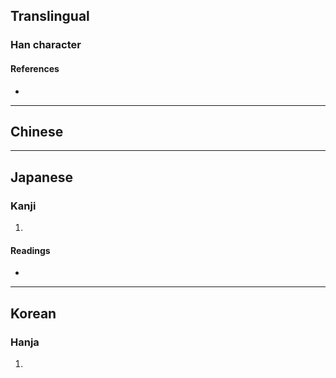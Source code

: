 {{also|效}}
{{character info/new}}
==Translingual==

===Han character===
{{Han char|rn=9|rad=人|as=10|sn=12|four=28240|canj=OYKK|ids=⿰亻效}}

====References====
* {{Han ref|kx=0113.240|dkj=00969|dj=0241.130|hdz=10205.020|uh=509A|ud=20634|bh=B3CB|bd=46027}}

----

==Chinese==
{{zh-see|效|v|to [[imitate]]; [[effect]]}}

----

==Japanese==

===Kanji===
{{ja-kanji|grade=|rs=人10}}

# {{rfdef|ja|sort=人10}}

====Readings====
* {{ja-readings
|goon=ぎょう<げう
|kanon=こう<かう
|kun=なら-う
}}

----

==Korean==

===Hanja===
{{ko-hanja|hangeul=효|rv=hyo|mr=hyo}}

# {{rfdef|ko|sort=人10}}